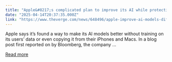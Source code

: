 ```yaml
---
title: "Apple&#8217;s complicated plan to improve its AI while protecting privacy"
date: "2025-04-14T20:37:35.000Z"
link: "https://www.theverge.com/news/648496/apple-improve-ai-models-differential-privacy"
---
```


Apple says it’s found a way to make its AI models better without training on its users’ data or even copying it from their iPhones and Macs. In a blog post first reported on by Bloomberg, the company ...

[Read more](https://www.theverge.com/news/648496/apple-improve-ai-models-differential-privacy)
